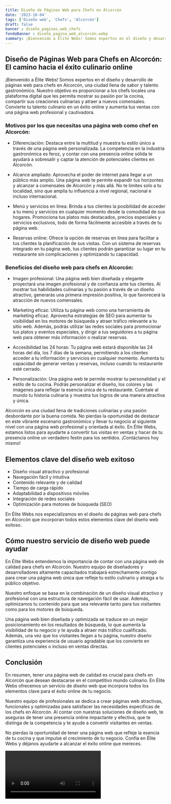 ```yaml
---
title: Diseño de Páginas Web para Chefs en Alcorcón
date: '2023-10-04'
tags: ['Diseño web', 'Chefs', 'Alcorcón']
draft: false
banner : diseño_paginas_web_chefs
fondoBanner : diseño_pagina_web_alcorcón.webp
summary: ¡Bienvenido a Élite Webs! Somos expertos en el diseño y desarrollo de páginas web para chefs en Alcorcón, una ciudad llena de sabor y talento gastronómico. Nuestro objetivo es proporcionar a los chefs locales una plataforma digital que les permita mostrar su pasión por la cocina, compartir sus creaciones culinarias y atraer a nuevos comensales. Convierte tu talento culinario en un éxito online y aumenta tus ventas con una página web profesional y cautivadora.
---
```


## Diseño de Páginas Web para Chefs en Alcorcón: El camino hacia el éxito culinario online

¡Bienvenido a Élite Webs! Somos expertos en el diseño y desarrollo de páginas web para chefs en Alcorcón, una ciudad llena de sabor y talento gastronómico. Nuestro objetivo es proporcionar a los chefs locales una plataforma digital que les permita mostrar su pasión por la cocina, compartir sus creaciones culinarias y atraer a nuevos comensales. Convierte tu talento culinario en un éxito online y aumenta tus ventas con una página web profesional y cautivadora.

### Motivos por los que necesitas una página web como chef en Alcorcón:

- Diferenciación: Destaca entre la multitud y muestra tu estilo único a través de una página web personalizada. La competencia en la industria gastronómica es feroz, y contar con una presencia online sólida te ayudará a sobresalir y captar la atención de potenciales clientes en Alcorcón.

- Alcance ampliado: Aprovecha el poder de internet para llegar a un público más amplio. Una página web te permite expandir tus horizontes y alcanzar a comensales de Alcorcón y más allá. No te limites solo a tu localidad, sino que amplía tu influencia a nivel regional, nacional e incluso internacional.

- Menú y servicios en línea: Brinda a tus clientes la posibilidad de acceder a tu menú y servicios en cualquier momento desde la comodidad de sus hogares. Promociona tus platos más destacados, precios especiales y servicios exclusivos, todo de forma fácilmente accesible a través de tu página web.

- Reservas online: Ofrece la opción de reservas en línea para facilitar a tus clientes la planificación de sus visitas. Con un sistema de reservas integrado en tu página web, tus clientes podrán garantizar su lugar en tu restaurante sin complicaciones y optimizando tu capacidad.

### Beneficios del diseño web para chefs en Alcorcón:

- Imagen profesional: Una página web bien diseñada y elegante proyectará una imagen profesional y de confianza ante tus clientes. Al mostrar tus habilidades culinarias y tu pasión a través de un diseño atractivo, generarás una primera impresión positiva, lo que favorecerá la atracción de nuevos comensales.

- Marketing eficaz: Utiliza tu página web como una herramienta de marketing eficaz. Aprovecha estrategias de SEO para aumentar tu visibilidad en los motores de búsqueda y atraer tráfico relevante a tu sitio web. Además, podrás utilizar las redes sociales para promocionar tus platos y eventos especiales, y dirigir a tus seguidores a tu página web para obtener más información o realizar reservas.

- Accesibilidad las 24 horas: Tu página web estará disponible las 24 horas del día, los 7 días de la semana, permitiendo a los clientes acceder a tu información y servicios en cualquier momento. Aumenta tu capacidad de generar ventas y reservas, incluso cuando tu restaurante esté cerrado.

- Personalización: Una página web te permite mostrar tu personalidad y el estilo de tu cocina. Podrás personalizar el diseño, los colores y las imágenes para reflejar la esencia única de tu restaurante. Cuéntale al mundo tu historia culinaria y muestra tus logros de una manera atractiva y única.

Alcorcón es una ciudad llena de tradiciones culinarias y una pasión desbordante por la buena comida. No pierdas la oportunidad de destacar en este vibrante escenario gastronómico y llevar tu negocio al siguiente nivel con una página web profesional y orientada al éxito. En Élite Webs, estamos listos para ayudarte a convertir tus visitas en ventas y hacer de tu presencia online un verdadero festín para los sentidos. ¡Contáctanos hoy mismo!

<GifSeo />

<Cta />

## Elementos clave del diseño web exitoso

- Diseño visual atractivo y profesional
- Navegación fácil y intuitiva
- Contenido relevante y de calidad
- Tiempo de carga rápido
- Adaptabilidad a dispositivos móviles
- Integración de redes sociales
- Optimización para motores de búsqueda (SEO)

En Élite Webs nos especializamos en el diseño de páginas web para chefs en Alcorcón que incorporan todos estos elementos clave del diseño web exitoso.

## Cómo nuestro servicio de diseño web puede ayudar

En Élite Webs entendemos la importancia de contar con una página web de calidad para chefs en Alcorcón. Nuestro equipo de diseñadores y desarrolladores altamente capacitados trabajará estrechamente contigo para crear una página web única que refleje tu estilo culinario y atraiga a tu público objetivo.

Nuestro enfoque se basa en la combinación de un diseño visual atractivo y profesional con una estructura de navegación fácil de usar. Además, optimizamos tu contenido para que sea relevante tanto para tus visitantes como para los motores de búsqueda.

Una página web bien diseñada y optimizada se traduce en un mejor posicionamiento en los resultados de búsqueda, lo que aumenta la visibilidad de tu negocio y te ayuda a atraer más tráfico cualificado. Además, una vez que los visitantes llegan a tu página, nuestro diseño garantiza una experiencia de usuario agradable que los convierte en clientes potenciales o incluso en ventas directas.

## Conclusión

En resumen, tener una página web de calidad es crucial para chefs en Alcorcón que desean destacarse en el competitivo mundo culinario. En Élite Webs ofrecemos un servicio de diseño web que incorpora todos los elementos clave para el éxito online de tu negocio.

Nuestro equipo de profesionales se dedica a crear páginas web atractivas, funcionales y optimizadas para satisfacer las necesidades específicas de los chefs en Alcorcón. Al contar con nuestras soluciones de diseño web, te aseguras de tener una presencia online impactante y efectiva, que te distinga de la competencia y te ayude a convertir visitantes en ventas.

No pierdas la oportunidad de tener una página web que refleje la esencia de tu cocina y que impulse el crecimiento de tu negocio. Confía en Élite Webs y déjanos ayudarte a alcanzar el éxito online que mereces.

<Video />

<CtaBot job='Chefs' city='Alcorcón'/>

<Gmaps query='Alcorcón+españa+maps' />